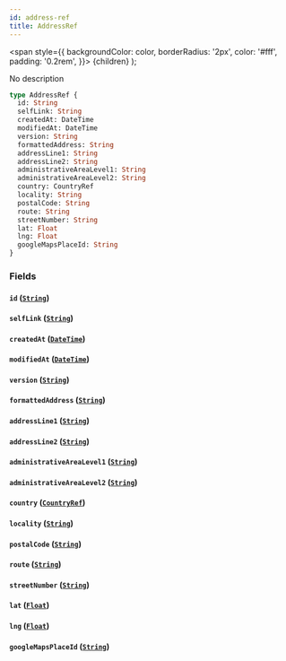 ```yaml
---
id: address-ref
title: AddressRef
---
```


<span
style={{
      backgroundColor: color,
      borderRadius: '2px',
      color: '#fff',
      padding: '0.2rem',
    }}>
{children}
</span>
);

No description

```graphql
type AddressRef {
  id: String
  selfLink: String
  createdAt: DateTime
  modifiedAt: DateTime
  version: String
  formattedAddress: String
  addressLine1: String
  addressLine2: String
  administrativeAreaLevel1: String
  administrativeAreaLevel2: String
  country: CountryRef
  locality: String
  postalCode: String
  route: String
  streetNumber: String
  lat: Float
  lng: Float
  googleMapsPlaceId: String
}
```

### Fields

#### `id` ([`String`](/docs/schema/scalars/string))

#### `selfLink` ([`String`](/docs/schema/scalars/string))

#### `createdAt` ([`DateTime`](/docs/schema/scalars/date-time))

#### `modifiedAt` ([`DateTime`](/docs/schema/scalars/date-time))

#### `version` ([`String`](/docs/schema/scalars/string))

#### `formattedAddress` ([`String`](/docs/schema/scalars/string))

#### `addressLine1` ([`String`](/docs/schema/scalars/string))

#### `addressLine2` ([`String`](/docs/schema/scalars/string))

#### `administrativeAreaLevel1` ([`String`](/docs/schema/scalars/string))

#### `administrativeAreaLevel2` ([`String`](/docs/schema/scalars/string))

#### `country` ([`CountryRef`](/docs/schema/inputs/country-ref))

#### `locality` ([`String`](/docs/schema/scalars/string))

#### `postalCode` ([`String`](/docs/schema/scalars/string))

#### `route` ([`String`](/docs/schema/scalars/string))

#### `streetNumber` ([`String`](/docs/schema/scalars/string))

#### `lat` ([`Float`](/docs/schema/scalars/float))

#### `lng` ([`Float`](/docs/schema/scalars/float))

#### `googleMapsPlaceId` ([`String`](/docs/schema/scalars/string))
